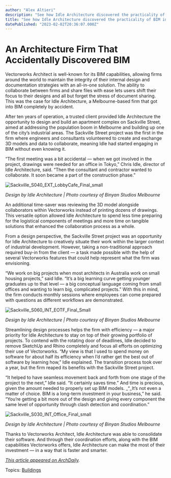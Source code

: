 ```yaml
---
author: "Alex Altieri"
description: "See how Idle Architecture discovered the practicality of BIM in an interview with the firm director, Chris Idle."
title: "See how Idle Architecture discovered the practicality of BIM in an interview with the firm director, Chris Idle." 
datePublished: "2023-02-02T20:36:07.000Z"
---
```

# An Architecture Firm That Accidentally Discovered BIM

Vectorworks Architect is well-known for its BIM capabilities, allowing firms around the world to maintain the integrity of their internal design and documentation strategies with an all-in-one solution. The ability to collaborate between firms and share files with ease lets users shift their focus to their designs and all but forget the stress of document sharing. This was the case for Idle Architecture, a Melbourne-based firm that got into BIM completely by accident.

After ten years of operation, a trusted client provided Idle Architecture the opportunity to design and build an apartment complex on Sackville Street, aimed at addressing the population boom in Melbourne and building up one of the city’s industrial areas. The Sackville Street project was the first in the firm where engineers and consultants volunteered to create and exchange 3D models and data to collaborate, meaning Idle had started engaging in BIM without even knowing it.

“The first meeting was a bit accidental — when we got involved in the project, drawings were needed for an office in Tokyo,” Chris Idle, director of Idle Architecture, said. “Then the consultant and contractor wanted to collaborate. It soon became a part of the construction phase.”

![Sackville_S040_EXT_LobbyCafe_Final_small](https://blog.vectorworks.net/hs-fs/hubfs/Blog%20Images/2023%20Blog%20Images/2_Idle%20Arch/Sackville_S040_EXT_LobbyCafe_Final_small.jpg?width=1322&height=750&name=Sackville_S040_EXT_LobbyCafe_Final_small.jpg)

_Design by Idle Architecture | Photo courtesy of Binyan Studios Melbourne_

An additional time-saver was reviewing the 3D model alongside collaborators within Vectorworks[](https://www.archdaily.com/tag/vectorworks) instead of printing dozens of drawings. This versatile option allowed Idle Architecture to spend less time preparing for the logistical components of meetings and more time on tangible solutions that enhanced the collaboration process as a whole.

From a design perspective, the Sackville Street project was an opportunity for Idle Architecture to creatively situate their work within the larger context of industrial development. However, taking a non-traditional approach required buy-in from the client — a task made possible with the help of several Vectorworks features that could help represent what the firm was envisioning.

“We work on big projects when most architects in Australia work on small housing projects,” said Idle. “It’s a big learning curve getting younger graduates up to that level — a big conceptual language coming from small offices and wanting to learn big, complicated projects.” With this in mind, the firm conducts monthly sessions where employees can come prepared with questions as different workflows are demonstrated.

![Sackville_S060_INT_EOTF_Final_Small](https://blog.vectorworks.net/hs-fs/hubfs/Blog%20Images/2023%20Blog%20Images/2_Idle%20Arch/Sackville_S060_INT_EOTF_Final_Small.jpg?width=593&height=750&name=Sackville_S060_INT_EOTF_Final_Small.jpg)

_Design by Idle Architecture | Photo courtesy of Binyan Studios Melbourne_

Streamlining design processes helps the firm with efficiency — a major priority for Idle Architecture to stay on top of their growing portfolio of projects. To contend with the rotating door of deadlines, Idle decided to remove SketchUp and Rhino completely and focus all efforts on optimizing their use of Vectorworks[](https://www.archdaily.com/tag/vectorworks). “My view is that I used to spend money on software for about half its efficiency when I’d rather get the best out of software by learning how,” Idle explained. The transition process took over a year, but the firm reaped its benefits with the Sackville Street project.

“It helped to have seamless movement back and forth from one stage of the project to the next,” Idle said. “It certainly saves time.” And time is precious, given the amount needed to properly set up BIM[](https://www.archdaily.com/tag/bim) models. _“_It’s not even a matter of choice. BIM is a long-term investment in your business,” he said. “You’re getting a bit more out of the design and giving every component the same level of opportunity through clash detection and coordination.”

![Sackville_S030_INT_Office_Final_small](https://blog.vectorworks.net/hs-fs/hubfs/Blog%20Images/2023%20Blog%20Images/2_Idle%20Arch/Sackville_S030_INT_Office_Final_small.jpg?width=1349&height=750&name=Sackville_S030_INT_Office_Final_small.jpg)

_Design by Idle Architecture | Photo courtesy of Binyan Studios Melbourne_

Thanks to Vectorworks[](https://www.archdaily.com/tag/vectorworks) Architect, Idle Architecture was able to consolidate their software. And through their coordination efforts, along with the BIM capabilities Vectorworks offers, Idle Architecture can make the most of their investment — in a way that is faster and smarter.

_[This article appeared on ArchDaily](https://www.archdaily.com/956746/investing-in-big-bim-save-time-and-stay-current)._ 

 Topics: [Buildings](https://blog.vectorworks.net/topic/buildings) 

 